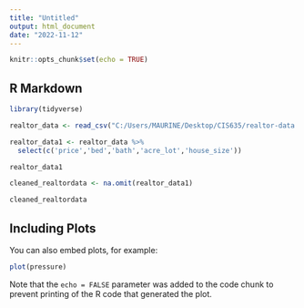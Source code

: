 ```yaml
---
title: "Untitled"
output: html_document
date: "2022-11-12"
---
```


```r
knitr::opts_chunk$set(echo = TRUE)
```

## R Markdown

```r
library(tidyverse)
```
```r
realtor_data <- read_csv("C:/Users/MAURINE/Desktop/CIS635/realtor-data.csv")
```

```r
realtor_data1 <- realtor_data %>%
  select(c('price','bed','bath','acre_lot','house_size'))

realtor_data1
```

```r

cleaned_realtordata <- na.omit(realtor_data1)

cleaned_realtordata
```












## Including Plots

You can also embed plots, for example:

```r
plot(pressure)
```

Note that the `echo = FALSE` parameter was added to the code chunk to prevent printing of the R code that generated the plot.
